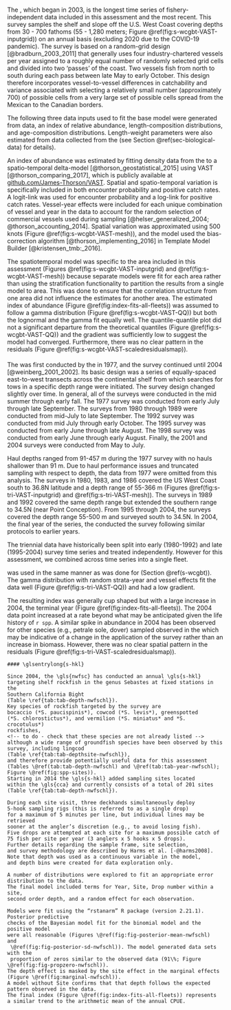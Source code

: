 #### \acrlong{s-wcgbt} {#s-wcgbt}

The \Gls{s-wcgbt}, which began in 2003,
is the longest time series of fishery-independent data
included in this assessment and the most recent.
This survey samples the shelf and slope off the U.S. West Coast covering depths
from 30 - 700 fathoms (55 - 1,280 meters; Figure \@ref(fig:s-wcgbt-VAST-inputgrid))
on an annual basis (excluding 2020 due to the COVID-19 pandemic).
The survey is based on a random-grid design [@bradburn_2003_2011] that
generally uses four industry-chartered vessels per year
assigned to a roughly equal number of randomly selected grid cells and
divided into two 'passes' of the coast.
Two vessels fish from north to south during each pass between late May to early October.
This design therefore incorporates vessel-to-vessel differences in catchability
and variance associated with selecting a relatively small number (approximately 700)
of possible cells from a very large set of possible cells spread from
the Mexican to the Canadian borders.

The following three data inputs used to fit the base model were generated from \Gls{s-wcgbt} data, an index of relative
abundance, length-composition distributions, and age-composition distributions. Length-weight 
parameters were also estimated from data collected from the \Gls{s-wcgbt}
(see Section \@ref(sec-biological-data) for details).

An index of abundance was estimated by fitting density data from the \gls{s-wcgbt} to a
spatio-temporal delta-model [@thorson_geostatistical_2015]
using VAST [@thorson_comparing_2017],
which is publicly available at [github.com/James-Thorson/VAST](https://github.com/James-Thorson/VAST).
Spatial and spatio-temporal variation is specifically included in both
encounter probability and positive catch rates.
A logit-link was used for encounter probability and
a log-link for positive catch rates.
Vessel-year effects were included for each unique combination of
vessel and year in the data to account for the random selection of
commercial vessels used during sampling
[@helser_generalized_2004; @thorson_accounting_2014].
Spatial variation was approximated using 500 knots (Figure \@ref(fig:s-wcgbt-VAST-mesh)),
and the model used the bias-correction algorithm
[@thorson_implementing_2016] in Template Model Builder [@kristensen_tmb:_2016].

The spatiotemporal model was specific to the area included in this assessment
(Figures \@ref(fig:s-wcgbt-VAST-inputgrid) and \@ref(fig:s-wcgbt-VAST-mesh))
because separate models were fit for each area rather than
using the stratification functionality to partition the results from a single
model to area. This was done to ensure that the correlation structure
from one area did not influence the estimates for another area.
The estimated index of abundance (Figure \@ref(fig:index-fits-all-fleets))
was assumed to follow a gamma distribution
(Figure \@ref(fig:s-wcgbt-VAST-QQ))
but both the lognormal and the gamma fit equally well.
The quantile-quantile plot did not a significant departure from the
theoretical quantiles (Figure \@ref(fig:s-wcgbt-VAST-QQ)) and
the gradient was sufficiently low to suggest the model had converged.
Furthermore, there was no clear pattern in the residuals (Figure \@ref(fig:s-wcgbt-VAST-scaledresidualsmap)).

#### \acrlong{s-tri}

The \gls{s-tri} was first conducted by the \gls{afsc} in 1977, and the survey continued until 2004 [@weinberg_2001_2002].
Its basic design was a series of equally-spaced east-to-west transects across the continental shelf from which searches for tows in a specific depth range were initiated.
The survey design changed slightly over time.
In general, all of the surveys were conducted in the mid summer through early fall.
The 1977 survey was conducted from early July through late September.
The surveys from 1980 through 1989 were conducted from mid-July to late September.
The 1992 survey was conducted from mid July through early October.
The 1995 survey was conducted from early June through late August.
The 1998 survey was conducted from early June through early August.
Finally, the 2001 and 2004 surveys were conducted from May to July.

Haul depths ranged from 91-457 m during the 1977 survey with no hauls shallower than 91 m.
Due to haul performance issues and truncated sampling with respect to depth, the data from 1977 were omitted from this analysis.
The surveys in 1980, 1983, and 1986 covered the US West Coast south to 36.8\textdegree N latitude and a depth range of 55-366 m
(Figures \@ref(fig:s-tri-VAST-inputgrid) and \@ref(fig:s-tri-VAST-mesh)).
The surveys in 1989 and 1992 covered the same depth range but extended the southern range to 34.5\textdegree N (near Point Conception).
From 1995 through 2004, the surveys covered the depth range 55-500 m and surveyed south to 34.5\textdegree N.
In 2004, the final year of the \gls{s-tri} series, the \gls{nwfsc} \gls{fram} conducted the survey following similar protocols to earlier years.

The triennial data have historically been split into early (1980-1992) 
and late (1995-2004) survey time series and treated independently.
However for this assessment, we combined across time series into a single fleet.

\Glsentrylong{vast} was used in the same manner as was done for (Section \@ref(s-wcgbt)).
The gamma distribution with random strata-year and vessel effects fit the data well (Figure \@ref(fig:s-tri-VAST-QQ)) and
had a low gradient.

The resulting index was generally cup shaped but with a large increase in 2004,
the terminal year (Figure \@ref(fig:index-fits-all-fleets)).
The 2004 data point increased at a rate beyond what may be anticipated given the life history of `r spp`.
A similar spike in abundance in 2004 has been observed for other species (e.g., petrale sole, dover) sampled observed in the \gls{s-tri} which
may be indicative of a change in the application of the survey
rather than an increase in biomass.
However, there was no clear spatial pattern in the residuals (Figure \@ref(fig:s-tri-VAST-scaledresidualsmap)).

```asis
#### \glsentrylong{s-hkl}

Since 2004, the \gls{nwfsc} has conducted an annual \gls{s-hkl}
targeting shelf rockfish in the genus Sebastes at fixed stations in the
Southern California Bight
(Table \ref{tab:tab-depth-nwfschl}).
Key species of rockfish targeted by the survey are
bocaccio (*S. paucispinis*), cowcod (*S. levis*), greenspotted
(*S. chlorostictus*), and vermilion (*S. miniatus* and *S. crocotulus*)
rockfishes,
<!-- to do - check that these species are not already listed -->
although a wide range of groundfish species have been observed by this survey, including lingcod
(Table \ref{tab:tab-depthsite-nwfschl}),
and therefore provide potentially useful data for this assessment
(Tables \@ref(tab:tab-depth-nwfschl) and \@ref(tab:tab-year-nwfschl); Figure \@ref(fig:spp-sites)).
Starting in 2014 the \gls{s-hkl} added sampling sites located
within the \gls{cca} and currently consists of a total of 201 sites
(Table \ref{tab:tab-depth-nwfschl}). 

During each site visit, three deckhands simultaneously deploy
5-hook sampling rigs (this is referred to as a single drop)
for a maximum of 5 minutes per line, but individual lines may be retrieved
sooner at the angler’s discretion (e.g., to avoid losing fish).
Five drops are attempted at each site for a maximum possible catch of
75 fish per site per year (3 anglers x 5 hooks x 5 drops).
Further details regarding the sample frame, site selection,
and survey methodology are described by Harms et al. [-@harms2008].
Note that depth was used as a continuous variable in the model,
and depth bins were created for data exploration only.

A number of distributions were explored to fit an appropriate error distribution to the data.
The final model included terms for Year, Site, Drop number within a site,
second order depth, and a random effect for each observation.

Models were fit using the “rstanarm” R package (version 2.21.1). Posterior predictive 
checks of the Bayesian model fit for the binomial model and the positive model 
were all reasonable (Figures \@ref(fig:fig-posterior-mean-nwfschl)  and 
 \@ref(fig:fig-posterior-sd-nwfschl)). The model generated data sets with the 
 proportion of zeros similar to the observed data (91\%; Figure \@ref(fig:fig-propzero-nwfschl)).
The depth effect is masked by the site effect in the marginal effects (Figure \@ref(fig:marginal-nwfschl)).
A model without Site confirms that that depth follows the expected pattern observed in the data.
The final index (Figure \@ref(fig:index-fits-all-fleets)) represents
a similar trend to the arithmetic mean of the annual CPUE.
```
